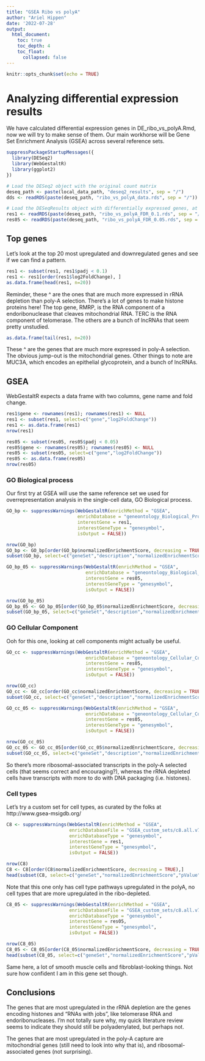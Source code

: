 ```yaml
---
title: "GSEA Ribo vs polyA"
author: "Ariel Hippen"
date: '2022-07-28'
output: 
  html_document:
    toc: true
    toc_depth: 4
    toc_float:
      collapsed: false
---
```


```r
knitr::opts_chunk$set(echo = TRUE)
```

# Analyzing differential expression results

We have calculated differential expression genes in DE_ribo_vs_polyA.Rmd, now we will try to make sense of them. Our main workhorse will be Gene Set Enrichment Analysis (GSEA) across several reference sets.

```r
suppressPackageStartupMessages({
  library(DESeq2)
  library(WebGestaltR)
  library(ggplot2)
})
```

```r
# Load the DESeq2 object with the original count matrix
deseq_path <- paste(local_data_path, "deseq2_results", sep = "/")
dds <- readRDS(paste(deseq_path, "ribo_vs_polyA_data.rds", sep = "/"))

# Load the DESeqResults object with differentially expressed genes, at FDR 0.1 and 0.05
res1 <- readRDS(paste(deseq_path, "ribo_vs_polyA_FDR_0.1.rds", sep = "/"))
res05 <- readRDS(paste(deseq_path, "ribo_vs_polyA_FDR_0.05.rds", sep = "/"))
```

## Top genes

Let's look at the top 20 most upregulated and downregulated genes and see if we can find a pattern.

```r
res1 <- subset(res1, res1$padj < 0.1)
res1 <- res1[order(res1$log2FoldChange), ]
as.data.frame(head(res1, n=20))
```

Reminder, these ^ are the ones that are much more expressed in rRNA depletion than poly-A selection. There's a lot of genes to make histone proteins here! The top gene, RMRP, is the RNA component of a endoribonuclease that cleaves mitochondrial RNA. TERC is the RNA component of telomerase. The others are a bunch of lncRNAs that seem pretty unstudied.

```r
as.data.frame(tail(res1, n=20))
```

These ^ are the genes that are much more expressed in poly-A selection. The obvious jump-out is the mitochondrial genes. Other things to note are MUC3A, which encodes an epithelial glycoprotein, and a bunch of lncRNAs.

## GSEA

WebGestaltR expects a data frame with two columns, gene name and fold change.

```r
res1$gene <- rownames(res1); rownames(res1) <- NULL
res1 <- subset(res1, select=c("gene","log2FoldChange"))
res1 <- as.data.frame(res1)
nrow(res1)

res05 <- subset(res05, res05$padj < 0.05)
res05$gene <- rownames(res05); rownames(res05) <- NULL
res05 <- subset(res05, select=c("gene","log2FoldChange"))
res05 <- as.data.frame(res05)
nrow(res05)
```
### GO Biological process

Our first try at GSEA will use the same reference set we used for overrepresentation analysis in the single-cell data, GO Biological process.

```r
GO_bp <- suppressWarnings(WebGestaltR(enrichMethod = "GSEA",
                          enrichDatabase = "geneontology_Biological_Process_noRedundant",
                          interestGene = res1,
                          interestGeneType = "genesymbol",
                          isOutput = FALSE))

nrow(GO_bp)
GO_bp <- GO_bp[order(GO_bp$normalizedEnrichmentScore, decreasing = TRUE),]
subset(GO_bp, select=c("geneSet","description","normalizedEnrichmentScore","pValue","FDR","size"))
```

```r
GO_bp_05 <- suppressWarnings(WebGestaltR(enrichMethod = "GSEA",
                             enrichDatabase = "geneontology_Biological_Process_noRedundant",
                             interestGene = res05,
                             interestGeneType = "genesymbol",
                             isOutput = FALSE))

nrow(GO_bp_05)
GO_bp_05 <- GO_bp_05[order(GO_bp_05$normalizedEnrichmentScore, decreasing = TRUE),]
subset(GO_bp_05, select=c("geneSet","description","normalizedEnrichmentScore","pValue","FDR","size"))
```

### GO Cellular Component

Ooh for this one, looking at cell components might actually be useful.
```r
GO_cc <- suppressWarnings(WebGestaltR(enrichMethod = "GSEA",
                             enrichDatabase = "geneontology_Cellular_Component_noRedundant",
                             interestGene = res05,
                             interestGeneType = "genesymbol",
                             isOutput = FALSE))

nrow(GO_cc)
GO_cc <- GO_cc[order(GO_cc$normalizedEnrichmentScore, decreasing = TRUE),]
subset(GO_cc, select=c("geneSet","description","normalizedEnrichmentScore","pValue","FDR","size"))
```

```r
GO_cc_05 <- suppressWarnings(WebGestaltR(enrichMethod = "GSEA",
                             enrichDatabase = "geneontology_Cellular_Component_noRedundant",
                             interestGene = res05,
                             interestGeneType = "genesymbol",
                             isOutput = FALSE))

nrow(GO_cc_05)
GO_cc_05 <- GO_cc_05[order(GO_cc_05$normalizedEnrichmentScore, decreasing = TRUE),]
subset(GO_cc_05, select=c("geneSet","description","normalizedEnrichmentScore","pValue","FDR","size"))
```

So there's more ribosomal-associated transcripts in the poly-A selected cells (that seems correct and encouraging?), whereas the rRNA depleted cells have transcripts with more to do with DNA packaging (i.e. histones).

### Cell types

Let's try a custom set for cell types, as curated by the folks at http://www.gsea-msigdb.org/

```r
C8 <- suppressWarnings(WebGestaltR(enrichMethod = "GSEA",
                       enrichDatabaseFile = "GSEA_custom_sets/c8.all.v7.5.1.symbols.gmt",
                       enrichDatabaseType = "genesymbol",
                       interestGene = res1,
                       interestGeneType = "genesymbol",
                       isOutput = FALSE))

nrow(C8)
C8 <- C8[order(C8$normalizedEnrichmentScore, decreasing = TRUE),]
head(subset(C8, select=c("geneSet","normalizedEnrichmentScore","pValue","FDR","size")))
```
Note that this one only has cell type pathways upregulated in the polyA, no cell types that are more upregulated in the ribo-depleted.

```r
C8_05 <- suppressWarnings(WebGestaltR(enrichMethod = "GSEA",
                       enrichDatabaseFile = "GSEA_custom_sets/c8.all.v7.5.1.symbols.gmt",
                       enrichDatabaseType = "genesymbol",
                       interestGene = res05,
                       interestGeneType = "genesymbol",
                       isOutput = FALSE))

nrow(C8_05)
C8_05 <- C8_05[order(C8_05$normalizedEnrichmentScore, decreasing = TRUE),]
head(subset(C8_05, select=c("geneSet","normalizedEnrichmentScore","pValue","FDR","size")))
```
Same here, a lot of smooth muscle cells and fibroblast-looking things. Not sure how confident I am in this gene set though.


## Conclusions

The genes that are most upregulated in the rRNA depletion are the genes encoding histones and "RNAs with jobs", like telomerase RNA and endoribonucleases. I'm not totally sure why, my quick literature review seems to indicate they should still be polyadenylated, but perhaps not.

The genes that are most upregulated in the poly-A capture are mitochondrial genes (still need to look into why that is), and ribosomal-associated genes (not surprising).
